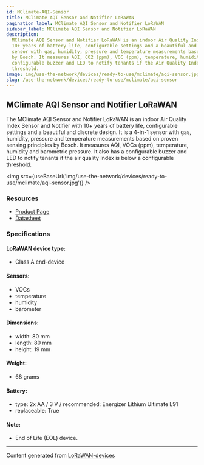 ```yaml
---
id: MClimate-AQI-Sensor
title: MClimate AQI Sensor and Notifier LoRaWAN
pagination_label: MClimate AQI Sensor and Notifier LoRaWAN
sidebar_label: MClimate AQI Sensor and Notifier LoRaWAN
description:
  MClimate AQI Sensor and Notifier LoRaWAN is an indoor Air Quality Index Sensor and Notifier with
  10+ years of battery life, configurable settings and a beautiful and discrete design. It is a 4-in-1
  sensor with gas, humidity, pressure and temperature measurements based on proven sensing principles
  by Bosch. It measures AQI, CO2 (ppm), VOC (ppm), temperature, humidity and barometric pressure. It also has a
  configurable buzzer and LED to notify tenants if the Air Quality Index is below a configurable
  threshold.
image: img/use-the-network/devices/ready-to-use/mclimate/aqi-sensor.jpg
slug: /use-the-network/devices/ready-to-use/mclimate/aqi-sensor
---
```



## MClimate AQI Sensor and Notifier LoRaWAN

The MClimate AQI Sensor and Notifier LoRaWAN is an indoor Air Quality Index Sensor and Notifier with 10+
years of battery life, configurable settings and a beautiful and discrete design. It is a 4-in-1
sensor with gas, humidity, pressure and temperature measurements based on proven sensing principles
by Bosch. It measures AQI, VOCs (ppm), temperature, humidity and barometric pressure. It also has a
configurable buzzer and LED to notify tenants if the air quality Index is below a configurable
threshold.

<img src={useBaseUrl('img/use-the-network/devices/ready-to-use/mclimate/aqi-sensor.jpg')} />

### Resources

- [Product Page](https://mclimate.bit.ai/docs/view/S14D8XaQJGaz6cF4)
- [Datasheet](https://d2j4gdpjmxjmy3.cloudfront.net/v2/22667/contents/u7oVcekloCbQIcEz/MClimate-AQI_Sensor___Notifier-LoRaWAN-Datasheet-en.pdf)

### Specifications

#### LoRaWAN device type:
- Class A end-device

#### Sensors:

- VOCs
- temperature
- humidity
- barometer

#### Dimensions:

- width: 80 mm
- length: 80 mm
- height: 19 mm

#### Weight:

- 68 grams

#### Battery:

- type: 2x AA / 3 V / recommended: Energizer Lithium Ultimate L91
- replaceable: True

#### Note:

- End of Life (EOL) device.
---

Content generated from [LoRaWAN-devices](https://github.com/TheThingsNetwork/lorawan-devices)
